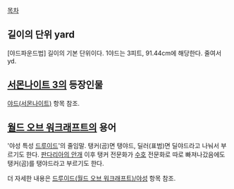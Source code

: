[[목차]]

== 길이의 단위 yard ==
[야드파운드법] 길이의 기본 단위이다. 1야드는 3피트, 91.44cm에 해당한다. 줄여서 yd.

== [[서몬나이트 3]]의 등장인물 ==
[[야드(서몬나이트)]] 항목 참조.

== [[월드 오브 워크래프트]]의 용어 ==
'야성 특성 [[드루이드(월드 오브 워크래프트)|드루이드]]'의 줄임말. 탱커(곰)면 탱야드, 딜러(표범)면 딜야드라고 나눠서 부르기도 한다. [[판다리아의 안개]] 이후 탱커 전문화가 [[드루이드(월드 오브 워크래프트)/수호|수호]] 전문화로 따로 빠져나갔음에도 탱커(곰)를 탱야드라고 부르기도 한다.

더 자세한 내용은 [[드루이드(월드 오브 워크래프트)/야성]] 항목 참조.
